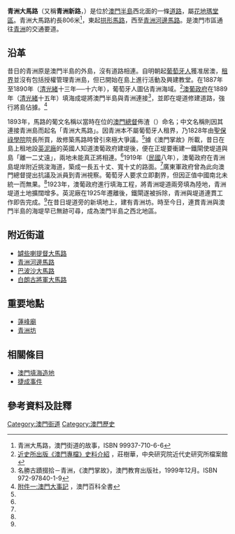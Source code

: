 {{Infobox Macau street
|streetname_zh =  青洲大馬路
|alternate_zh1  =  青洲新路
|streetname_pt = Avenida do Conselheiro Borja
|image = Avenida do Conselheiro Borja.JPG
|caption = 青洲大馬路現況
|namedon = 
|parish1 = {{MAC}}[[花地瑪堂區|花地瑪堂區]]
|parish2 = 
|begin1 = 巴波沙大馬路
|begin2 = [[拱形馬路|拱形馬路]]
|begin3 = [[罅些喇提督大馬路|罅些喇提督大馬路]]
|junction1 = 青洲新巷
|junction2 = 花地瑪教會街
|junction3 = 蘇沙醫生街
|junction4 = 白朗古將軍大馬路
|junction5 = 蓮花街
|junction6 = 和樂大馬路
|junction7 = 蓮花巷
|junction8 = 收容所街
|junction9 = 何賢紳士大馬路
|junction10 = 沙梨頭北街
|end1 = 青洲河邊馬路
|length = 806
|width = 約10－14米
}}

'''青洲大馬路'''（又稱'''青洲新路'''，{{lang-pt|Avenida do Conselheiro Borja}}）是位於[[澳門半島|澳門半島]]西北面的一條[[道路|道路]]，屬[[花地瑪堂區|花地瑪堂區]]。青洲大馬路約長806米<ref name = "streetstory">青洲大馬路，澳門街道的故事，ISBN 99937-710-6-6</ref>，東起[[拱形馬路|拱形馬路]]，西至[[青洲河邊馬路|青洲河邊馬路]]。是澳門市區通往[[青洲_(澳門)|青洲]]的交通要道。

==沿革==
昔日的青洲原是澳門半島的外島，沒有道路相連。自明朝起[[葡萄牙人|葡萄牙人]]獲准居澳，[[租界|租界]]並沒有包括授權管理青洲島，但已開始在島上進行活動及興建教堂。在1887年至1890年（[[清|清]][[光緒|光緒]]十三年──十六年），葡萄牙人圖佔青洲海域。<ref name="macaufile">[http://archives.sinica.edu.tw/main/diplomatic10.html 近史所出版《澳門專檔》史料介紹] {{webarchive|url=https://web.archive.org/web/20080214055347/http://archives.sinica.edu.tw/main/diplomatic10.html |date=2008-02-14 }}，莊樹華，中央研究院近代史研究所檔案館</ref>[[澳葡政府|澳葡政府]]在1889年（[[清|清]][[光緒|光緒]]十五年）填海成堤將澳門半島與青洲連接<ref name="macaustory">名勝古蹟掇拾－青洲，《澳門掌故》，澳門教育出版社，1999年12月。ISBN 972-97840-1-9</ref>，並即在堤道修建道路，強行將島佔據。<ref name="macaumainevents">[http://www.macaudata.com/macauweb/Encyclopedia/documents/595.htm 附件一:澳門大事記] {{webarchive|url=https://web.archive.org/web/20070618151150/http://www.macaudata.com/macauweb/Encyclopedia/documents/595.htm |date=2007-06-18 }}，澳門百科全書</ref>


1893年，馬路的葡文名稱以當時在位的[[澳門總督|澳門總督]]佈渣（{{lang-pt|Custódio Miguel de Borja}}）命名；中文名稱則因其連接青洲島而起名「青洲大馬路」。因青洲本不屬葡萄牙人租界，乃1828年由[[聖保祿學院|聖保祿學院]]院長所買，故修築馬路時曾引來極大爭議。<ref name="streetstory" />據《澳門掌故》所載，昔日在島上租地設[[青洲英泥|英泥廠]]的英國人知道澳葡政府建堤後，便在正堤要衝建一鐵閘使堤道與島「離一二丈遠」，兩地未能真正將相連。<ref name="macaustory" />1919年（[[中華民國|民國]]八年），澳葡政府在青洲島堤岸附近挑浚海道，築成一長五十丈、寬十丈的路面。<ref name="macaufile" />廣東軍政府曾為此向澳門總督提出抗議及派員到青洲視察。葡萄牙人要求立即劃界，但因正值中國南北未統一而無果。<ref name="macaufile" />1923年，澳葡政府進行填海工程，將青洲堤道兩旁填為陸地，青洲堤道土地擴闊增多。英泥廠在1925年遷離後，鐵閘遂被拆除，青洲與堤道連貫工作即告完成。<ref name="macaustory" />在昔日堤道旁的新填地上，建有青洲坊。時至今日，連貫青洲與澳門半島的海堤早已無跡可尋，成為澳門半島之西北地區。

==附近街道==
* [[罅些喇提督大馬路|罅些喇提督大馬路]]
* [[青洲河邊馬路|青洲河邊馬路]]
* [[巴波沙大馬路|巴波沙大馬路]]
* [[白朗古將軍大馬路|白朗古將軍大馬路]]

==重要地點==
* [[蓮峰廟|蓮峰廟]]
* [[青洲坊|青洲坊]]

==相關條目==
*[[澳門填海造地|澳門填海造地]]
*[[捷成事件|捷成事件]]

==參考資料及註釋==
<div class="references-small">
<references />
</div>

[[Category:澳門街道|Category:澳門街道]]
[[Category:澳門歷史|Category:澳門歷史]]